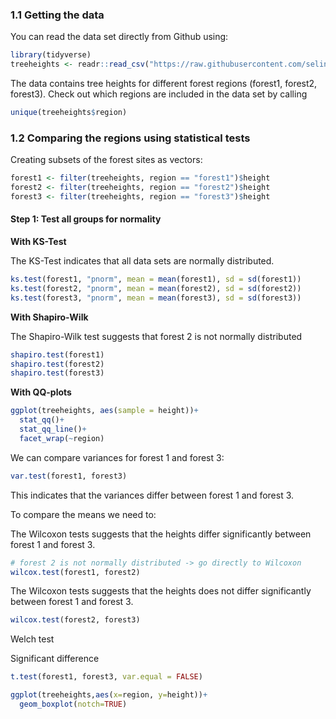 ### 1.1 Getting the data

You can read the data set directly from Github using:

```r
library(tidyverse)
treeheights <- readr::read_csv("https://raw.githubusercontent.com/selinaZitrone/intro-r-data-analysis/master/data/treeheight.csv")
```

The data contains tree heights for different forest regions (forest1, forest2, forest3). Check out which regions are included in the data set by calling

```r
unique(treeheights$region)
```

### 1.2 Comparing the regions using statistical tests

Creating subsets of the forest sites as vectors:

```r
forest1 <- filter(treeheights, region == "forest1")$height
forest2 <- filter(treeheights, region == "forest2")$height
forest3 <- filter(treeheights, region == "forest3")$height
```

#### Step 1: Test all groups for normality


**With KS-Test**

The KS-Test indicates that all data sets are normally distributed.

```r
ks.test(forest1, "pnorm", mean = mean(forest1), sd = sd(forest1))
ks.test(forest2, "pnorm", mean = mean(forest2), sd = sd(forest2))
ks.test(forest3, "pnorm", mean = mean(forest3), sd = sd(forest3))
```

**With Shapiro-Wilk**

The Shapiro-Wilk test suggests that forest 2 is not normally distributed

```r
shapiro.test(forest1)
shapiro.test(forest2)
shapiro.test(forest3)
```
**With QQ-plots**

```r
ggplot(treeheights, aes(sample = height))+
  stat_qq()+
  stat_qq_line()+
  facet_wrap(~region)
```
We can compare variances for forest 1 and forest 3:

```r
var.test(forest1, forest3)
```

This indicates that the variances differ between forest 1 and forest 3.

To compare the means we need to:

The Wilcoxon tests suggests that the heights differ significantly between forest 1 and forest 3.

```r
# forest 2 is not normally distributed -> go directly to Wilcoxon
wilcox.test(forest1, forest2)
```
The Wilcoxon tests suggests that the heights does not differ significantly between forest 1 and forest 3.

```r
wilcox.test(forest2, forest3)
```
Welch test 

Significant difference

```r
t.test(forest1, forest3, var.equal = FALSE)
```

```r
ggplot(treeheights,aes(x=region, y=height))+
  geom_boxplot(notch=TRUE)
```

